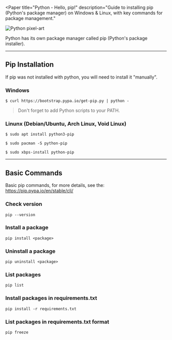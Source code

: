 
<Paper
  title="Python - Hello, pip!"
  description="Guide to installing pip (Python's package manager) on Windows & Linux, with key commands for package management."
>
<Image src={Image1} alt="Python pixel-art" />

Python has its own package manager called pip (Python's package installer).

---

## Pip Installation

If pip was not installed with python, you will need to install it "manually".

### Windows

```shell
$ curl https://bootstrap.pypa.io/get-pip.py | python -
```
> Don't forget to add Python scripts to your PATH.

### Linunx (Debian/Ubuntu, Arch Linux, Void Linux)

```shell
$ sudo apt install python3-pip 
```

```shell
$ sudo pacman -S python-pip
```

```shell
$ sudo xbps-install python-pip
```

---

## Basic Commands

Basic pip commands, for more details, see the: https://pip.pypa.io/en/stable/cli/

### Check version

```shell
pip --version
```

### Install a package

```shell
pip install <package>
```

### Uninstall a package

```shell
pip uninstall <package>
```

### List packages

```shell
pip list
```

### Install packages in requirements.txt

```shell
pip install -r requirements.txt
```

### List packages in requirements.txt format

```shell
pip freeze
```

</Paper>
